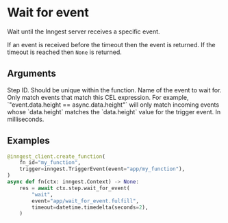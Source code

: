 
# Wait for event

Wait until the Inngest server receives a specific event.

If an event is received before the timeout then the event is returned. If the timeout is reached then `None` is returned.

## Arguments

<Properties>
    <Property name="step_id" required type="str">
        Step ID. Should be unique within the function.
    </Property>
    <Property name="event" required type="str">
        Name of the event to wait for.
    </Property>
    <Property name="if_exp" type="str | None">
        Only match events that match this CEL expression. For example, `"event.data.height == async.data.height"` will only match incoming events whose `data.height` matches the `data.height` value for the trigger event.
    </Property>
    <Property name="timeout" required type="int | datetime.timedelta">
        In milliseconds.
    </Property>
</Properties>

## Examples

```py
@inngest_client.create_function(
    fn_id="my_function",
    trigger=inngest.TriggerEvent(event="app/my_function"),
)
async def fn(ctx: inngest.Context) -> None:
    res = await ctx.step.wait_for_event(
        "wait",
        event="app/wait_for_event.fulfill",
        timeout=datetime.timedelta(seconds=2),
    )
```
